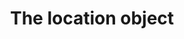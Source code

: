 ---
openapi-schema: LocationResource
icon: "brackets-curly"
iconType: "duotone"
title: 'The location object'
---